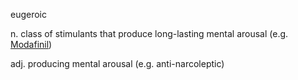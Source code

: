 eugeroic 

n. class of stimulants that produce long-lasting mental arousal (e.g. [[Modafinil]])

adj. producing mental arousal (e.g. anti-narcoleptic)
